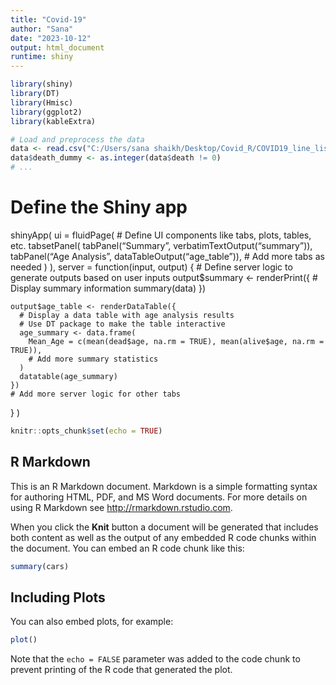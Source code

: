 ```yaml
---
title: "Covid-19"
author: "Sana"
date: "2023-10-12"
output: html_document
runtime: shiny
---
```

```r
library(shiny)
library(DT)
library(Hmisc)
library(ggplot2)
library(kableExtra)
```

```r
# Load and preprocess the data
data <- read.csv("C:/Users/sana shaikh/Desktop/Covid_R/COVID19_line_list_data.csv", stringsAsFactors=TRUE)
data$death_dummy <- as.integer(data$death != 0)
# ...
```
# Define the Shiny app
shinyApp(
  ui = fluidPage(
    # Define UI components like tabs, plots, tables, etc.
    tabsetPanel(
      tabPanel("Summary", verbatimTextOutput("summary")),
      tabPanel("Age Analysis", dataTableOutput("age_table")),
      # Add more tabs as needed
    )
  ),
  server = function(input, output) {
    # Define server logic to generate outputs based on user inputs
    output$summary <- renderPrint({
      # Display summary information
      summary(data)
    })

    output$age_table <- renderDataTable({
      # Display a data table with age analysis results
      # Use DT package to make the table interactive
      age_summary <- data.frame(
        Mean_Age = c(mean(dead$age, na.rm = TRUE), mean(alive$age, na.rm = TRUE)),
        # Add more summary statistics
      )
      datatable(age_summary)
    })
    # Add more server logic for other tabs
  }
)


```r
knitr::opts_chunk$set(echo = TRUE)
```

## R Markdown

This is an R Markdown document. Markdown is a simple formatting syntax for authoring HTML, PDF, and MS Word documents. For more details on using R Markdown see <http://rmarkdown.rstudio.com>.

When you click the **Knit** button a document will be generated that includes both content as well as the output of any embedded R code chunks within the document. You can embed an R code chunk like this:

```r
summary(cars)
```

## Including Plots

You can also embed plots, for example:

```r
plot()
```

Note that the `echo = FALSE` parameter was added to the code chunk to prevent printing of the R code that generated the plot.
